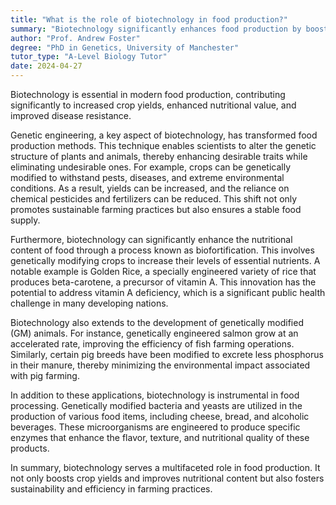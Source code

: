 ```yaml
---
title: "What is the role of biotechnology in food production?"
summary: "Biotechnology significantly enhances food production by boosting crop yields, improving nutritional value, and increasing resistance to diseases."
author: "Prof. Andrew Foster"
degree: "PhD in Genetics, University of Manchester"
tutor_type: "A-Level Biology Tutor"
date: 2024-04-27
---
```


Biotechnology is essential in modern food production, contributing significantly to increased crop yields, enhanced nutritional value, and improved disease resistance.

Genetic engineering, a key aspect of biotechnology, has transformed food production methods. This technique enables scientists to alter the genetic structure of plants and animals, thereby enhancing desirable traits while eliminating undesirable ones. For example, crops can be genetically modified to withstand pests, diseases, and extreme environmental conditions. As a result, yields can be increased, and the reliance on chemical pesticides and fertilizers can be reduced. This shift not only promotes sustainable farming practices but also ensures a stable food supply.

Furthermore, biotechnology can significantly enhance the nutritional content of food through a process known as biofortification. This involves genetically modifying crops to increase their levels of essential nutrients. A notable example is Golden Rice, a specially engineered variety of rice that produces beta-carotene, a precursor of vitamin A. This innovation has the potential to address vitamin A deficiency, which is a significant public health challenge in many developing nations.

Biotechnology also extends to the development of genetically modified (GM) animals. For instance, genetically engineered salmon grow at an accelerated rate, improving the efficiency of fish farming operations. Similarly, certain pig breeds have been modified to excrete less phosphorus in their manure, thereby minimizing the environmental impact associated with pig farming.

In addition to these applications, biotechnology is instrumental in food processing. Genetically modified bacteria and yeasts are utilized in the production of various food items, including cheese, bread, and alcoholic beverages. These microorganisms are engineered to produce specific enzymes that enhance the flavor, texture, and nutritional quality of these products.

In summary, biotechnology serves a multifaceted role in food production. It not only boosts crop yields and improves nutritional content but also fosters sustainability and efficiency in farming practices.
    